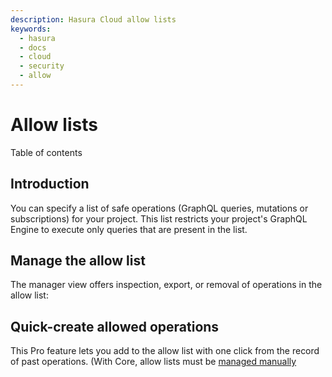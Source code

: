 ```yaml
---
description: Hasura Cloud allow lists
keywords:
  - hasura
  - docs
  - cloud
  - security
  - allow
---
```



# Allow lists

<CustomTOCListHead>Table of contents</CustomTOCListHead>
<TOCInline toc={toc} />

## Introduction

You can specify a list of safe operations (GraphQL queries, mutations or
subscriptions) for your project. This list restricts your project's
GraphQL Engine to execute only queries that are present in the list.

## Manage the allow list

The manager view offers inspection, export, or removal of operations in
the allow list:

<Thumbnail
  src="/img/graphql/cloud/security/pro-tabs-allowlist.png"
  alt="Hasura Cloud Console allow list tab"
/>

## Quick-create allowed operations

This Pro feature lets you add to the allow list with one click from the
record of past operations. (With Core, allow lists must be [managed manually](/graphql/core/deployment/allow-list.mdx#allow-list)

<Thumbnail
  src="/img/graphql/cloud/security/allowlist-add-new-op.png"
  alt="Hasura Cloud Console create new allowed operation"
/>
